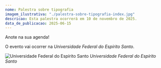 ```yaml
---
nome: Palestra sobre tipografia
imagem_ilustrativa: "./palestra-sobre-tipografia-index.jpg"
descricao: Esta palestra ocorrerá em 10 de novembro de 2025.
data_de_publicacao: 2025-06-15
---
```


Anote na sua agenda!

O evento vai ocorrer na *Universidade Federal do Espírito Santo*.

![Universidade Federal do Espírito Santo](./palestra-sobre-tipografia-1.jpg)
_Universidade Federal do Espírito Santo_